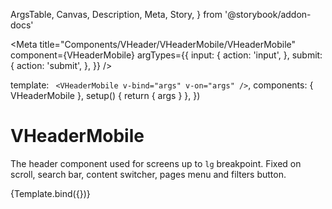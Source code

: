   ArgsTable,
  Canvas,
  Description,
  Meta,
  Story,
} from '@storybook/addon-docs'

<Meta
  title="Components/VHeader/VHeaderMobile/VHeaderMobile"
  component={VHeaderMobile}
  argTypes={{
    input: {
      action: 'input',
    },
    submit: {
      action: 'submit',
    },
  }}
/>

  template: `
    <VHeaderMobile v-bind="args" v-on="args" />`,
  components: { VHeaderMobile },
  setup() {
    return { args }
  },
})

# VHeaderMobile

<Description of={VHeaderMobile} />

<ArgsTable of={VHeaderMobile} />

The header component used for screens up to `lg` breakpoint. Fixed on scroll, search bar, content switcher, pages menu and filters button.

<Canvas>
  <Story name="Default">{Template.bind({})}</Story>
</Canvas>
